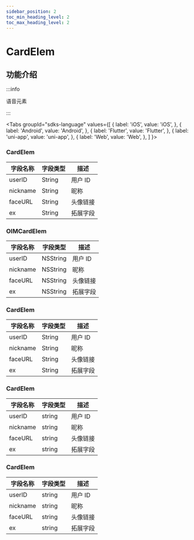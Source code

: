 ```yaml
---
sidebar_position: 2
toc_min_heading_level: 2
toc_max_heading_level: 2
---
```


# CardElem

## 功能介绍

:::info

语音元素

:::

<Tabs
groupId="sdks-language"
values={[
{ label: 'iOS', value: 'iOS', },
{ label: 'Android', value: 'Android', },
{ label: 'Flutter', value: 'Flutter', },
{ label: 'uni-app', value: 'uni-app', },
{ label: 'Web', value: 'Web', },
]
}>

<TabItem value="Flutter">

### CardElem

| 字段名称 | 字段类型 | 描述     |
| -------- | -------- | -------- |
| userID   | String   | 用户 ID  |
| nickname | String   | 昵称     |
| faceURL  | String   | 头像链接 |
| ex       | String   | 拓展字段 |

</TabItem>

<TabItem value="iOS">

### OIMCardElem

| 字段名称 | 字段类型 | 描述     |
| -------- | -------- | -------- |
| userID   | NSString | 用户 ID  |
| nickname | NSString | 昵称     |
| faceURL  | NSString | 头像链接 |
| ex       | NSString | 拓展字段 |

</TabItem>

<TabItem value="Android">

### CardElem

| 字段名称 | 字段类型 | 描述     |
| -------- | -------- | -------- |
| userID   | String   | 用户 ID  |
| nickname | String   | 昵称     |
| faceURL  | String   | 头像链接 |
| ex       | String   | 拓展字段 |

</TabItem>

<TabItem value="Web">

### CardElem

| 字段名称 | 字段类型 | 描述     |
| -------- | -------- | -------- |
| userID   | string   | 用户 ID  |
| nickname | string   | 昵称     |
| faceURL  | string   | 头像链接 |
| ex       | string   | 拓展字段 |

</TabItem>

<TabItem value="uni-app">

### CardElem

| 字段名称 | 字段类型 | 描述     |
| -------- | -------- | -------- |
| userID   | string   | 用户 ID  |
| nickname | string   | 昵称     |
| faceURL  | string   | 头像链接 |
| ex       | string   | 拓展字段 |

</TabItem>

</Tabs>
